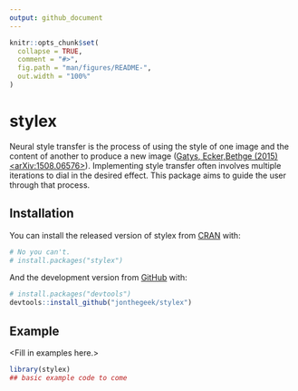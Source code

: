 ```yaml
---
output: github_document
---
```


<!-- README.md is generated from README.Rmd. Please edit that file -->

```r
knitr::opts_chunk$set(
  collapse = TRUE,
  comment = "#>",
  fig.path = "man/figures/README-",
  out.width = "100%"
)
```

# stylex

<!-- badges: start -->
<!-- badges: end -->

Neural style transfer is the process of using the style of one  image and the content of another to produce a new image ([Gatys, Ecker,Bethge (2015) <arXiv:1508.06576>](https://arxiv.org/abs/1508.06576)). 
Implementing style transfer often involves multiple iterations to dial in the desired effect. 
This package aims to guide the user through that process.

## Installation

You can install the released version of stylex from [CRAN](https://CRAN.R-project.org) with:

``` r
# No you can't.
# install.packages("stylex")
```

And the development version from [GitHub](https://github.com/) with:

``` r
# install.packages("devtools")
devtools::install_github("jonthegeek/stylex")
```
## Example

<Fill in examples here.>

```r
library(stylex)
## basic example code to come
```

